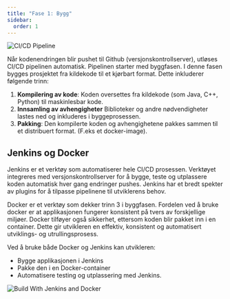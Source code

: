 ```yaml
---
title: "Fase 1: Bygg"
sidebar:
  order: 1
---
```


![CI/CD Pipeline](../../../../assets/images/Bygg.png)

Når kodenendringen blir pushet til Github (versjonskontrollserver), utløses CI/CD pipelinen automatisk. Pipelinen starter med byggfasen. I denne fasen bygges prosjektet fra kildekode til et kjørbart format. Dette inkluderer følgende trinn:

1. **Kompilering av kode**: Koden oversettes fra kildekode (som Java, C++, Python) til maskinlesbar kode.
2. **Innsamling av avhengigheter**
   Biblioteker og andre nødvendigheter lastes ned og inkluderes i byggeprosessen.
3. **Pakking**: Den kompilerte koden og avhengighetene pakkes sammen til et distribuert format. (F.eks et docker-image).

## Jenkins og Docker

Jenkins er et verktøy som automatiserer hele CI/CD prosessen. Verktøyet integreres med versjonskontrollserver for å bygge, teste og utplassere koden automatisk hver gang endringer pushes. Jenkins har et bredt spekter av plugins for å tilpasse pipelinene til utviklerens behov.

Docker er et verktøy som dekker trinn 3 i byggfasen. Fordelen ved å bruke docker er at applikasjonen fungerer konsistent på tvers av forskjellige miljøer. Docker tilføyer også sikkerhet, ettersom koden blir pakket inn i en container.
Dette gir utvikleren en effektiv, konsistent og automatisert utviklings- og utrullingsprosess.

Ved å bruke både Docker og Jenkins kan utvikleren:

- Bygge applikasjonen i Jenkins
- Pakke den i en Docker-container
- Automatisere testing og utplassering med Jenkins.

![Build With Jenkins and Docker](../../../../assets/images/BuildWithJenkinsAndDocker.png)


<SelectCorrect
  question="Hvorfor bygger vi koden vår før vi tester den?"
  correct="For å kompilere og pakke koden slik at den kan kjøres på en maskin."
  wrong1="For å teste at koden fungerer som forventet."
  wrong2="For å finne syntaksfeil i koden."
/>


<LikeThisPage />

